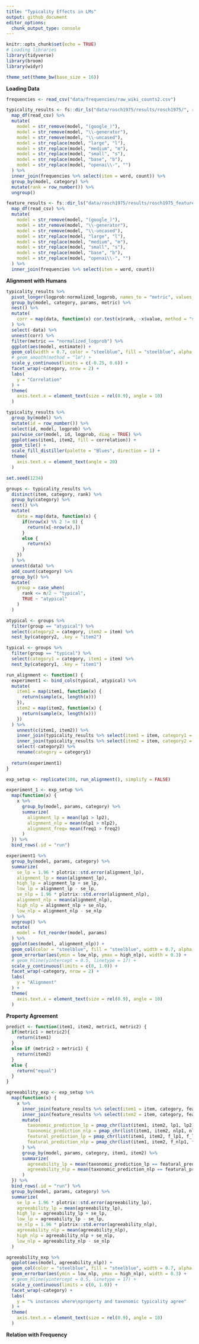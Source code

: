 ```yaml
---
title: "Typicality Effects in LMs"
output: github_document
editor_options: 
  chunk_output_type: console
---
```


```r
knitr::opts_chunk$set(echo = TRUE)
# Loading libraries
library(tidyverse)
library(broom)
library(widyr)

theme_set(theme_bw(base_size = 16))
```


**Loading Data**

```r

frequencies <- read_csv("data/frequencies/raw_wiki_counts2.csv")

typicality_results <- fs::dir_ls("data/rosch1975/results/rosch1975/", regexp = "*gpt") %>%
  map_df(read_csv) %>%
  mutate(
    model = str_remove(model, "(google_)"),
    model = str_remove(model, "\\-generator"),
    model = str_remove(model, "\\-uncased"),
    model = str_replace(model, "large", "l"),
    model = str_replace(model, "medium", "m"),
    model = str_replace(model, "small", "s"),
    model = str_replace(model, "base", "b"),
    model = str_replace(model, "openai\\-", "")
  ) %>%
  inner_join(frequencies %>% select(item = word, count)) %>%
  group_by(model, category) %>% 
  mutate(rank = row_number()) %>%
  ungroup()

feature_results <- fs::dir_ls("data/rosch1975/results/rosch1975_features/", regexp = "*gpt") %>%
  map_df(read_csv) %>%
  mutate(
    model = str_remove(model, "(google_)"),
    model = str_remove(model, "\\-generator"),
    model = str_remove(model, "\\-uncased"),
    model = str_replace(model, "large", "l"),
    model = str_replace(model, "medium", "m"),
    model = str_replace(model, "small", "s"),
    model = str_replace(model, "base", "b"),
    model = str_replace(model, "openai\\-", "")
  ) %>%
  inner_join(frequencies %>% select(item = word, count))
```


**Alignment with Humans**

```r
typicality_results %>%
  pivot_longer(logprob:normalized_logprob, names_to = "metric", values_to = "value") %>%
  group_by(model, category, params, metric) %>%
  nest() %>%
  mutate(
    corr = map(data, function(x) cor.test(x$rank, -x$value, method = "spearman") %>% tidy())
  ) %>%
  select(-data) %>%
  unnest(corr) %>%
  filter(metric == "normalized_logprob") %>%
  ggplot(aes(model, estimate)) + 
  geom_col(width = 0.7, color = "steelblue", fill = "steelblue", alpha = 0.8) +
  # geom_smooth(method = "lm") +
  scale_y_continuous(limits = c(-0.25, 0.6)) +
  facet_wrap(~category, nrow = 2) +
  labs(
    y = "Correlation"
  ) +
  theme(
    axis.text.x = element_text(size = rel(0.9), angle = 10)
  )
```

```r
typicality_results %>%
  group_by(model) %>%
  mutate(id = row_number()) %>%
  select(id, model, logprob) %>%
  pairwise_cor(model, id, logprob, diag = TRUE) %>%
  ggplot(aes(item1, item2, fill = correlation)) +
  geom_tile() +
  scale_fill_distiller(palette = "Blues", direction = 1) + 
  theme(
    axis.text.x = element_text(angle = 20)
  )
```

```r
set.seed(1234)

groups <- typicality_results %>%
  distinct(item, category, rank) %>%
  group_by(category) %>%
  nest() %>%
  mutate(
    data = map(data, function(x) {
      if(nrow(x) %% 2 != 0) {
        return(x[-nrow(x),])
      }
      else {
        return(x)
      }
    })
  ) %>%
  unnest(data) %>%
  add_count(category) %>%
  group_by() %>%
  mutate(
    group = case_when(
      rank <= n/2 ~ "typical",
      TRUE ~ "atypical"
    )
  )

atypical <- groups %>%
  filter(group == "atypical") %>%
  select(category2 = category, item2 = item) %>%
  nest_by(category2, .key = "item2")

typical <- groups %>%
  filter(group == "typical") %>%
  select(category1 = category, item1 = item) %>%
  nest_by(category1, .key = "item1")

run_alignment <- function() {
  experiment1 <- bind_cols(typical, atypical) %>%
  mutate(
    item1 = map(item1, function(x) {
      return(sample(x, length(x)))
    }),
    item2 = map(item2, function(x) {
      return(sample(x, length(x)))
    })
  ) %>%
    unnest(c(item1, item2)) %>%
    inner_join(typicality_results %>% select(item1 = item, category1 = category, nlp1 = normalized_logprob, lp1 = logprob, model, params, freq1 = count)) %>%
    inner_join(typicality_results %>% select(item2 = item, category2 = category, nlp2 = normalized_logprob, lp2 = logprob, model, params, freq2 = count)) %>%
    select(-category2) %>%
    rename(category = category1)
  
  return(experiment1)
}
```

```r
exp_setup <- replicate(100, run_alignment(), simplify = FALSE) 

experiment_1 <- exp_setup %>%
  map(function(x) {
    x %>%
      group_by(model, params, category) %>%
      summarize(
        alignment_lp = mean(lp1 > lp2),
        alignment_nlp = mean(nlp1 > nlp2),
        alignment_freq= mean(freq1 > freq2)
      )
  }) %>%
  bind_rows(.id = "run")
```

```r
experiment1 %>% 
  group_by(model, params, category) %>% 
  summarize(
    se_lp = 1.96 * plotrix::std.error(alignment_lp),
    alignment_lp = mean(alignment_lp),
    high_lp = alignment_lp + se_lp,
    low_lp = alignment_lp - se_lp,
    se_nlp = 1.96 * plotrix::std.error(alignment_nlp),
    alignment_nlp = mean(alignment_nlp),
    high_nlp = alignment_nlp + se_nlp,
    low_nlp = alignment_nlp - se_nlp
  ) %>% 
  ungroup() %>%
  mutate(
    model = fct_reorder(model, params)
  ) %>%
  ggplot(aes(model, alignment_nlp)) + 
  geom_col(color = "steelblue", fill = "steelblue", width = 0.7, alpha = 0.8) + 
  geom_errorbar(aes(ymin = low_nlp, ymax = high_nlp), width = 0.3) +
  # geom_hline(yintercept = 0.5, linetype = 17) +
  scale_y_continuous(limits = c(0, 1.0)) +
  facet_wrap(~category, nrow = 2) +
  labs(
    y = "Alignment"
  ) +
  theme(
    axis.text.x = element_text(size = rel(0.9), angle = 10)
  )
```

**Property Agreement**

```r
predict <- function(item1, item2, metric1, metric2) {
  if(metric1 > metric2){
    return(item1)
  }
  else if (metric2 > metric1) {
    return(item2)
  }
  else {
    return("equal")
  }
}

agreeability_exp <- exp_setup %>%
  map(function(x) {
    x %>% 
      inner_join(feature_results %>% select(item1 = item, category, feature, f_lp1 = logprob, f_nlp1 = normalized_logprob, model, params)) %>%
      inner_join(feature_results %>% select(item2 = item, category, feature, f_lp2 = logprob, f_nlp2 = normalized_logprob, model, params)) %>%
      mutate(
        taxonomic_prediction_lp = pmap_chr(list(item1, item2, lp1, lp2), predict),
        taxonomic_prediction_nlp = pmap_chr(list(item1, item2, nlp1, nlp2), predict),
        featural_prediction_lp = pmap_chr(list(item1, item2, f_lp1, f_lp2), predict),
        featural_prediction_nlp = pmap_chr(list(item1, item2, f_nlp1, f_nlp2), predict)
      ) %>%
      group_by(model, params, category, item1, item2) %>%
      summarize(
        agreeability_lp = mean(taxonomic_prediction_lp == featural_prediction_lp),
        agreeability_nlp = mean(taxonomic_prediction_nlp == featural_prediction_nlp)
      )
  }) %>%
  bind_rows(.id = "run") %>%
  group_by(model, params, category) %>%
  summarize(
    se_lp = 1.96 * plotrix::std.error(agreeability_lp),
    agreeability_lp = mean(agreeability_lp),
    high_lp = agreeability_lp + se_lp,
    low_lp = agreeability_lp - se_lp,
    se_nlp = 1.96 * plotrix::std.error(agreeability_nlp),
    agreeability_nlp = mean(agreeability_nlp),
    high_nlp = agreeability_nlp + se_nlp,
    low_nlp = agreeability_nlp - se_nlp
  )
```

```r
agreeability_exp %>%
  ggplot(aes(model, agreeability_nlp)) +
  geom_col(color = "steelblue", fill = "steelblue", width = 0.7, alpha = 0.8) + 
  geom_errorbar(aes(ymin = low_nlp, ymax = high_nlp), width = 0.3) +
  # geom_hline(yintercept = 0.5, linetype = 17) +
  scale_y_continuous(limits = c(0, 1.0)) +
  facet_wrap(~category) +
  labs(
    y = "% instances where\nproperty and taxonomic typicality agree"
  ) +
  theme(
    axis.text.x = element_text(size = rel(0.9), angle = 10)
  )
```

**Relation with Frequency**

```r

```

